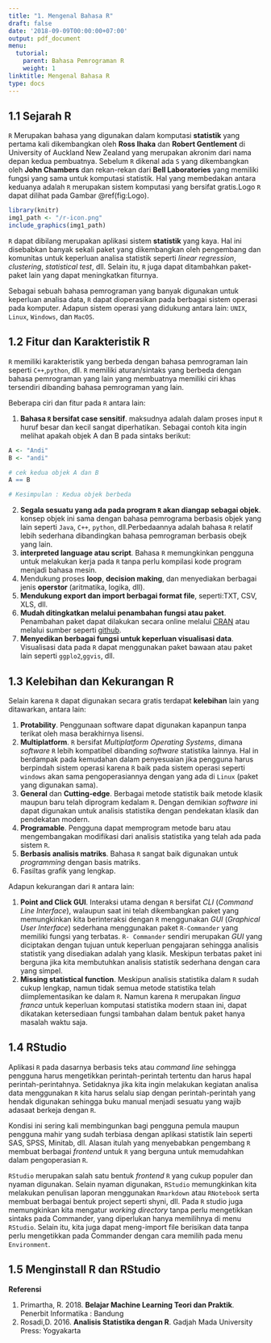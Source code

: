 ```yaml
---
title: "1. Mengenal Bahasa R"
draft: false
date: '2018-09-09T00:00:00+07:00'
output: pdf_document
menu:
  tutorial:
    parent: Bahasa Pemrograman R
    weight: 1
linktitle: Mengenal Bahasa R
type: docs
---
```



## 1.1 Sejarah R

`R` Merupakan bahasa yang digunakan dalam komputasi **statistik** yang pertama kali dikembangkan oleh **Ross Ihaka** dan **Robert Gentlement** di University of Auckland  New Zealand yang merupakan akronim dari nama depan kedua pembuatnya. Sebelum `R` dikenal ada `S` yang dikembangkan oleh **John Chambers** dan rekan-rekan dari **Bell Laboratories** yang memiliki fungsi yang sama untuk komputasi statistik. Hal yang membedakan antara keduanya adalah `R` merupakan sistem komputasi yang bersifat gratis.Logo `R` dapat dilihat pada Gambar \@ref(fig:Logo).

```r
library(knitr)
img1_path <- "/r-icon.png"
include_graphics(img1_path)

```

`R` dapat dibilang merupakan aplikasi sistem **statistik** yang kaya. Hal ini disebabkan banyak sekali paket yang dikembangkan oleh pengembang dan komunitas untuk keperluan analisa statistik seperti *linear regression*, *clustering*, *statistical test*, dll. Selain itu, `R` juga dapat ditambahkan paket-paket lain yang dapat meningkatkan fiturnya.

Sebagai sebuah bahasa pemrograman yang banyak digunakan untuk keperluan analisa data, `R` dapat dioperasikan pada berbagai sistem operasi pada komputer. Adapun sistem operasi yang didukung antara lain: `UNIX`, `Linux`, `Windows`, dan `MacOS`.


## 1.2 Fitur dan Karakteristik R

`R` memiliki karakteristik yang berbeda dengan bahasa pemrograman lain seperti `C++`,`python`, dll. `R` memiliki aturan/sintaks yang berbeda dengan bahasa pemrograman yang lain yang membuatnya memiliki ciri khas tersendiri dibanding bahasa pemrograman yang lain.

Beberapa ciri dan fitur pada `R` antara lain:

1. **Bahasa `R` bersifat case sensitif**. maksudnya adalah dalam proses input `R` huruf besar dan kecil sangat diperhatikan. Sebagai contoh kita ingin melihat apakah objek A dan B pada sintaks berikut:
```r
A <- "Andi"
B <- "andi"

# cek kedua objek A dan B
A == B

# Kesimpulan : Kedua objek berbeda

```
2. **Segala sesuatu yang ada pada program `R` akan diangap sebagai objek**. konsep objek ini sama dengan bahasa pemrograma berbasis objek yang lain seperti `Java`, `C++`, `python`, dll.Perbedaannya adalah bahasa `R` relatif lebih sederhana dibandingkan bahasa pemrograman berbasis obejk yang lain.
3. **interpreted language atau script**. Bahasa `R` memungkinkan pengguna untuk melakukan kerja pada `R` tanpa perlu kompilasi kode program menjadi bahasa mesin.
4. Mendukung proses **loop**, **decision making**, dan menyediakan berbagai jenis **operstor** (aritmatika, logika, dll).
5. **Mendukung export dan import berbagai format file**, seperti:TXT, CSV, XLS, dll.
6. **Mudah ditingkatkan melalui penambahan fungsi atau paket**. Penambahan paket dapat dilakukan secara online melalui [CRAN](https://cran.r-project.org/) atau melalui sumber seperti [github](https://github.com/).
7. **Menyedikan berbagai fungsi untuk keperluan visualisasi data**. Visualisasi data pada `R` dapat menggunakan paket bawaan atau paket lain seperti `ggplo2`,`ggvis`, dll.

## 1.3 Kelebihan dan Kekurangan R

Selain karena `R` dapat digunakan secara gratis terdapat **kelebihan** lain yang ditawarkan, antara lain:

1. **Protability**. Penggunaan software dapat digunakan kapanpun tanpa terikat oleh masa berakhirnya lisensi.
2. **Multiplatform**. `R` bersifat *Multiplatform Operating Systems*, dimana *software* `R` lebih kompatibel dibanding *software* statistika lainnya. Hal in berdampak pada kemudahan dalam penyesuaian jika pengguna harus berpindah sistem operasi karena `R` baik pada sistem operasi seperti `windows` akan sama pengoperasiannya dengan yang ada di `Linux` (paket yang digunakan sama).
3. **General** dan **Cutting-edge**. Berbagai metode statistik baik metode klasik maupun baru telah diprogram kedalam `R`. Dengan demikian *software* ini dapat digunakan untuk analisis statistika dengan pendekatan klasik dan pendekatan modern.
4. **Programable**. Pengguna dapat memprogram metode baru atau mengembangakan modifikasi dari analisis statistika yang telah ada pada sistem `R`.
5. **Berbasis analisis matriks**. Bahasa `R` sangat baik digunakan untuk *programming* dengan basis matriks.
6. Fasiltas grafik yang lengkap.

Adapun kekurangan dari `R` antara lain:

1. **Point and Click GUI**. Interaksi utama dengan `R` bersifat *CLI* (*Command Line Interface*), walaupun saat ini telah dikembangkan paket yang memungkinkan kita berinteraksi dengan `R` menggunakan *GUI* (*Graphical User Interface*) sederhana menggunakan paket `R-Commander` yang memiliki fungsi yang terbatas. `R- Commander` sendiri merupakan *GUI* yang diciptakan dengan tujuan untuk keperluan pengajaran sehingga analisis statistik yang disediakan adalah yang klasik. Meskipun terbatas paket ini berguna jika kita membutuhkan analisis statistik sederhana dengan cara yang simpel.
2. **Missing statistical function**. Meskipun analisis statistika dalam `R` sudah cukup lengkap, namun tidak semua metode statistika telah diimplementasikan ke dalam `R`. Namun karena `R` merupakan *lingua franca* untuk keperluan komputasi statistika modern staan ini, dapat dikatakan ketersediaan fungsi tambahan dalam bentuk paket hanya masalah waktu saja.


## 1.4 RStudio

Aplikasi `R` pada dasarnya berbasis teks atau *command line* sehingga pengguna harus mengetikkan perintah-perintah tertentu dan harus hapal perintah-perintahnya. Setidaknya jika kita ingin melakukan kegiatan analisa data menggunakan `R` kita harus selalu siap dengan perintah-perintah yang hendak digunakan sehingga buku manual menjadi sesuatu yang wajib adasaat berkeja dengan `R`.

Kondisi ini sering kali membingunkan bagi pengguna pemula maupun pengguna mahir yang sudah terbiasa dengan aplikasi statistik lain seperti SAS, SPSS, Minitab, dll. Alasan itulah yang menyebabkan pengembang `R` membuat berbagai *frontend* untuk `R` yang berguna untuk memudahkan dalam pengoperasian `R`. 

`RStudio` merupakan salah satu bentuk *frontend* `R` yang cukup populer dan nyaman digunakan. Selain nyaman digunakan, `RStudio`  memungkinkan kita melakukan penulisan laporan menggunakan `Rmarkdown` atau `RNotebook` serta membuat berbagai bentuk project seperti shyni, dll. Pada `R` studio juga memungkinkan kita mengatur *working directory* tanpa perlu mengetikkan sintaks pada Commander, yang diperlukan hanya memilihnya di menu `RStudio`. Selain itu, kita juga dapat meng-import file berisikan data tanpa perlu mengetikkan pada Commander  dengan cara memilih pada menu `Environment`.

## 1.5 Menginstall R dan RStudio



**Referensi**

1. Primartha, R. 2018. **Belajar Machine Learning Teori dan Praktik**. Penerbit Informatika : Bandung
2. Rosadi,D. 2016. **Analisis Statistika dengan R**. Gadjah Mada University Press: Yogyakarta



